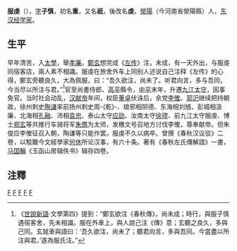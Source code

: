 '''服虔'''（{{bd|？||？||catIdxF服}}），[[表字|字]]'''子慎'''，初名'''重'''，又名'''祇'''，後改名'''虔'''。[[滎陽|滎陽]]（今河南省滎陽縣）人，[[东汉|东汉]][[经学家|经学家]]。

==生平==
早年清苦，入[[太學|太學]]，舉[[孝廉|孝廉]]。[[鄭玄|鄭玄]]想完成《[[左传|左传]]》注，未成，有一天外出，与服虔同宿客店，兩人素不相識。服虔在旅舍外车上同别人述说自己注释《左传》的心得，鄭玄旁聽良久，大為佩服，曰：“吾久欲注，尚未了。听君向言，多与吾同，今当尽以所注与君。”<ref>《[[世說新語|世說新語]]·文學第四》提到：“鄭玄欲注《春秋傳》，尚未成；時行，與服子慎遇宿客舍，先未相識。服在外車上，與人說己注《傳》意；玄聽之良久，多與己同。玄就車與語曰：‘吾久欲注，尚未了；聽君向言，多與吾同。今當盡以所注與君。’遂為服氏注。”</ref>官至尚書侍郎、[[高平縣|高平]]縣令，[[中平|中平]]末年，升遷[[九江郡|九江]][[太守|太守]]，因事免官。当时社会动乱，[[汉献帝|汉献帝]]年间，权臣[[董卓|董卓]]伏诛后，余党[[李傕|李傕]]、[[郭汜|郭汜]]继续把持朝政，徐州刺史[[陶谦|陶谦]]率前扬州刺史周-{乾}-、琅邪相阴德、东海相刘馗、彭城相汲廉、北海相[[孔融|孔融]]、沛相[[袁忠|袁忠]]、泰山太守[[应劭|应劭]]、汝南太守[[徐璆|徐璆]]、前九江太守服虔、博士[[郑玄|郑玄]]等共推行车骑将军[[朱儁|朱儁]]为太师，发檄文号召地方讨伐李傕，尊奉献帝。但朱俊应李傕征召入朝，陶谦等只能作罢。服虔不久以病卒。曾撰《春秋汉议驳》二卷，以駁難今文經學家[[何休|何休]]所论汉事，有六十条。著有《春秋左氏傳解誼》一書，[[马国翰|马国翰]]《玉函山房辑佚书》辑存四卷。

== 注釋 ==
{{reflist}}

[[Category:東漢政治人物|F]]
[[Category:東漢太守|F]]
[[Category:漢朝經學家|F]]
[[Category:滎陽人|F]]
[[Category:服姓|F]]